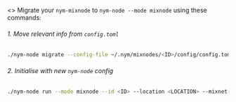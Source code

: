 
<>
Migrate your `nym-mixnode` to `nym-node --mode mixnode` using these commands:
<Steps>
###### 1. Move relevant info from `config.toml`
```sh
./nym-node migrate --config-file ~/.nym/mixnodes/<ID>/config/config.toml mixnode
```

###### 2. Initialise with new `nym-node` config
```sh
./nym-node run --mode mixnode --id <ID> --location <LOCATION> --mixnet-bind-address 0.0.0.0:1789 --http-bind-address 0.0.0.0:8080 --accept-operator-terms-and-conditions
```
</Steps>
</>
